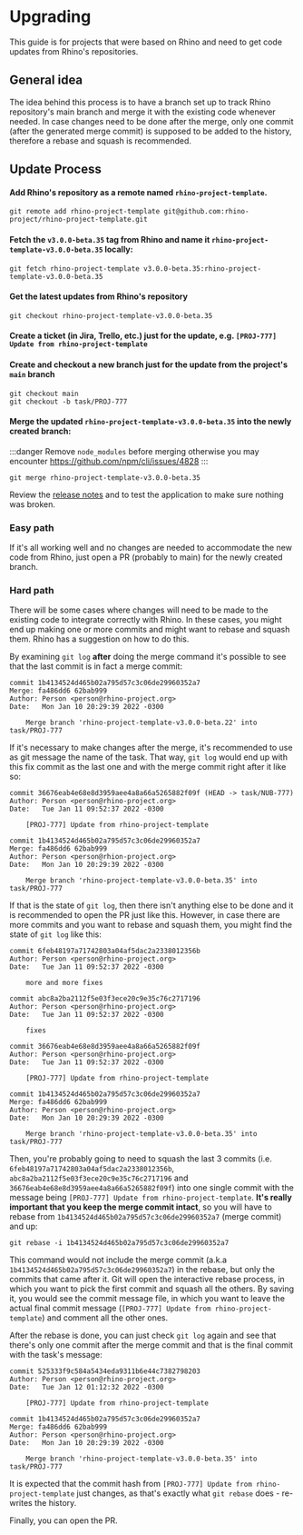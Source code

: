 # Upgrading

This guide is for projects that were based on Rhino and need to get code updates from Rhino's repositories.

## General idea

The idea behind this process is to have a branch set up to track Rhino repository's main branch and merge it with the existing code whenever needed. In case changes need to be done after the merge, only one commit (after the generated merge commit) is supposed to be added to the history, therefore a rebase and squash is recommended.

## Update Process

#### Add Rhino's repository as a remote named `rhino-project-template`.

```
git remote add rhino-project-template git@github.com:rhino-project/rhino-project-template.git
```

#### Fetch the `v3.0.0-beta.35` tag from Rhino and name it `rhino-project-template-v3.0.0-beta.35` locally:

```
git fetch rhino-project-template v3.0.0-beta.35:rhino-project-template-v3.0.0-beta.35
```

#### Get the latest updates from Rhino's repository

```
git checkout rhino-project-template-v3.0.0-beta.35
```

#### Create a ticket (in Jira, Trello, etc.) just for the update, e.g. `[PROJ-777] Update from rhino-project-template`

#### Create and checkout a new branch just for the update **from the project's `main` branch**

```
git checkout main
git checkout -b task/PROJ-777
```

#### Merge the updated `rhino-project-template-v3.0.0-beta.35` into the newly created branch:

:::danger
Remove `node_modules` before merging otherwise you may encounter https://github.com/npm/cli/issues/4828
:::

```
git merge rhino-project-template-v3.0.0-beta.35
```

Review the [release notes](release_notes) and to test the application to make sure nothing was broken.

### Easy path

If it's all working well and no changes are needed to accommodate the new code from Rhino, just open a PR (probably to main) for the newly created branch.

### Hard path

There will be some cases where changes will need to be made to the existing code to integrate correctly with Rhino. In these cases, you might end up making one or more commits and might want to rebase and squash them. Rhino has a suggestion on how to do this.

By examining `git log` **after** doing the merge command it's possible to see that the last commit is in fact a merge commit:

```
commit 1b4134524d465b02a795d57c3c06de29960352a7
Merge: fa486dd6 62bab999
Author: Person <person@rhino-project.org>
Date:   Mon Jan 10 20:29:39 2022 -0300

    Merge branch 'rhino-project-template-v3.0.0-beta.22' into task/PROJ-777
```

If it's necessary to make changes after the merge, it's recommended to use as git message the name of the task. That way, `git log` would end up with this fix commit as the last one and with the merge commit right after it like so:

```
commit 36676eab4e68e8d3959aee4a8a66a5265882f09f (HEAD -> task/NUB-777)
Author: Person <person@rhino-project.org>
Date:   Tue Jan 11 09:52:37 2022 -0300

    [PROJ-777] Update from rhino-project-template

commit 1b4134524d465b02a795d57c3c06de29960352a7
Merge: fa486dd6 62bab999
Author: Person <person@rhion-project.org>
Date:   Mon Jan 10 20:29:39 2022 -0300

    Merge branch 'rhino-project-template-v3.0.0-beta.35' into task/PROJ-777
```

If that is the state of `git log`, then there isn't anything else to be done and it is recommended to open the PR just like this. However, in case there are more commits and you want to rebase and squash them, you might find the state of `git log` like this:

```
commit 6feb48197a71742803a04af5dac2a2338012356b
Author: Person <person@rhino-project.org>
Date:   Tue Jan 11 09:52:37 2022 -0300

    more and more fixes

commit abc8a2ba2112f5e03f3ece20c9e35c76c2717196
Author: Person <person@rhino-project.org>
Date:   Tue Jan 11 09:52:37 2022 -0300

    fixes

commit 36676eab4e68e8d3959aee4a8a66a5265882f09f
Author: Person <person@rhino-project.org>
Date:   Tue Jan 11 09:52:37 2022 -0300

    [PROJ-777] Update from rhino-project-template

commit 1b4134524d465b02a795d57c3c06de29960352a7
Merge: fa486dd6 62bab999
Author: Person <person@rhino-project.org>
Date:   Mon Jan 10 20:29:39 2022 -0300

    Merge branch 'rhino-project-template-v3.0.0-beta.35' into task/PROJ-777
```

Then, you're probably going to need to squash the last 3 commits (i.e. `6feb48197a71742803a04af5dac2a2338012356b`, `abc8a2ba2112f5e03f3ece20c9e35c76c2717196` and `36676eab4e68e8d3959aee4a8a66a5265882f09f`) into one single commit with the message being `[PROJ-777] Update from rhino-project-template`. **It's really important that you keep the merge commit intact**, so you will have to rebase from `1b4134524d465b02a795d57c3c06de29960352a7` (merge commit) and up:

```
git rebase -i 1b4134524d465b02a795d57c3c06de29960352a7
```

This command would not include the merge commit (a.k.a `1b4134524d465b02a795d57c3c06de29960352a7`) in the rebase, but only the commits that came after it. Git will open the interactive rebase process, in which you want to pick the first commit and squash all the others. By saving it, you would see the commit message file, in which you want to leave the actual final commit message (`[PROJ-777] Update from rhino-project-template`) and comment all the other ones.

After the rebase is done, you can just check `git log` again and see that there's only one commit after the merge commit and that is the final commit with the task's message:

```
commit 525333f9c584a5434eda9311b6e44c7382798203
Author: Person <person@rhino-project.org>
Date:   Tue Jan 12 01:12:32 2022 -0300

    [PROJ-777] Update from rhino-project-template

commit 1b4134524d465b02a795d57c3c06de29960352a7
Merge: fa486dd6 62bab999
Author: Person <person@rhino-project.org>
Date:   Mon Jan 10 20:29:39 2022 -0300

    Merge branch 'rhino-project-template-v3.0.0-beta.35' into task/PROJ-777
```

It is expected that the commit hash from `[PROJ-777] Update from rhino-project-template` just changes, as that's exactly what `git rebase` does - re-writes the history.

Finally, you can open the PR.
